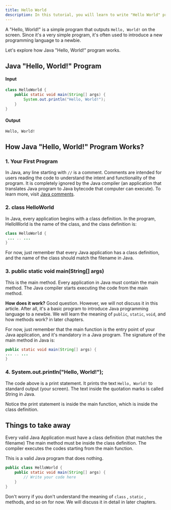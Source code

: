 ```yaml
---
title: Hello World
description: In this tutorial, you will learn to write "Hello World" program in Java.
---
```




A "Hello, World!" is a simple program that outputs `Hello, World!` on the screen. Since it's a very simple program, it's often used to introduce a new programming language to a newbie.

Let's explore how Java "Hello, World!" program works.

## Java "Hello, World!" Program

#### Input

```java
class HelloWorld {
    public static void main(String[] args) {
        System.out.println("Hello, World!");
    }
}

```

#### Output

```text n
Hello, World!
```

## How Java "Hello, World!" Program Works?

### 1. Your First Program

In Java, any line starting with `//` is a comment. Comments are intended for users reading the code to understand the intent and functionality of the program. It is completely ignored by the Java compiler (an application that translates Java program to Java bytecode that computer can execute). To learn more, visit [Java comments](/docs/comments).

### 2. class HelloWorld

In Java, every application begins with a class definition. In the program, HelloWorld is the name of the class, and the class definition is:

```java
class HelloWorld {
 ... .. ...
}

```

For now, just remember that every Java application has a class definition, and the name of the class should match the filename in Java.

### 3. public static void main(String[] args)

This is the main method. Every application in Java must contain the main method. The Java compiler starts executing the code from the main method.

**How does it work?** Good question. However, we will not discuss it in this article. After all, it's a basic program to introduce Java programming language to a newbie. We will learn the meaning of `public`, `static`, `void`, and how methods work? in later chapters.

For now, just remember that the main function is the entry point of your Java application, and it's mandatory in a Java program. The signature of the main method in Java is:

```java
public static void main(String[] args) {
... .. ...
}
```

### 4. System.out.println("Hello, World!");

The code above is a print statement. It prints the text `Hello, World!` to standard output (your screen). The text inside the quotation marks is called String in Java.

Notice the print statement is inside the main function, which is inside the class definition.

## Things to take away

<List>
    <ListItemGood>Every valid Java Application must have a class definition (that matches the filename)</ListItemGood>
    <ListItemGood>The main method must be inside the class definition.</ListItemGood>
    <ListItemGood>The compiler executes the codes starting from the main function.</ListItemGood>
</List>

This is a valid Java program that does nothing.

```java
public class HelloWorld {
    public static void main(String[] args) {
        // Write your code here
    }
}
```

Don't worry if you don't understand the meaning of `class` , `static` , methods, and so on for now. We will discuss it in detail in later chapters.
